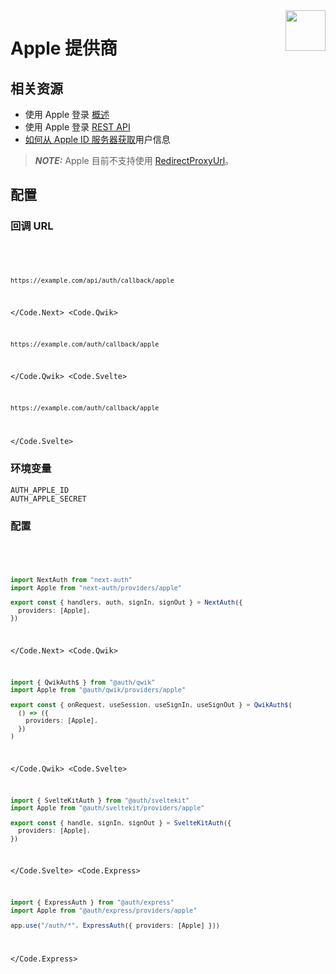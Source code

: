 
<img align="right" src="/img/providers/apple.svg" width="64" height="65" />

# Apple 提供商

## 相关资源

- 使用 Apple 登录 [概述](https://developer.apple.com/sign-in-with-apple/get-started/)
- 使用 Apple 登录 [REST API](https://developer.apple.com/documentation/sign_in_with_apple/sign_in_with_apple_rest_api)
- [如何从 Apple ID 服务器获取](https://developer.apple.com/documentation/sign_in_with_apple/sign_in_with_apple_rest_api/authenticating_users_with_sign_in_with_apple#3383773)用户信息

> **_NOTE:_** Apple 目前不支持使用 [RedirectProxyUrl](https://github.com/nextauthjs/next-auth/blob/3ec06842682a31e53fceabca701a362abda1e7dd/packages/core/src/lib/utils/providers.ts#L48)。

## 配置

### 回调 URL

<Code>
  <Code.Next>

```bash
https://example.com/api/auth/callback/apple
```

  </Code.Next>
  <Code.Qwik>

```bash
https://example.com/auth/callback/apple
```

  </Code.Qwik>
  <Code.Svelte>

```bash
https://example.com/auth/callback/apple
```

  </Code.Svelte>
</Code>

### 环境变量

```
AUTH_APPLE_ID
AUTH_APPLE_SECRET
```

### 配置

<Code>
  <Code.Next>

```ts filename="./auth.ts"
import NextAuth from "next-auth"
import Apple from "next-auth/providers/apple"

export const { handlers, auth, signIn, signOut } = NextAuth({
  providers: [Apple],
})
```

  </Code.Next>
  <Code.Qwik>

```ts filename="/src/routes/plugin@auth.ts"
import { QwikAuth$ } from "@auth/qwik"
import Apple from "@auth/qwik/providers/apple"

export const { onRequest, useSession, useSignIn, useSignOut } = QwikAuth$(
  () => ({
    providers: [Apple],
  })
)
```

  </Code.Qwik>
  <Code.Svelte>

```ts filename="./src/auth.ts"
import { SvelteKitAuth } from "@auth/sveltekit"
import Apple from "@auth/sveltekit/providers/apple"

export const { handle, signIn, signOut } = SvelteKitAuth({
  providers: [Apple],
})
```

  </Code.Svelte>
  <Code.Express>

```ts filename="/src/app.ts"
import { ExpressAuth } from "@auth/express"
import Apple from "@auth/express/providers/apple"

app.use("/auth/*", ExpressAuth({ providers: [Apple] }))
```

  </Code.Express>
</Code>
